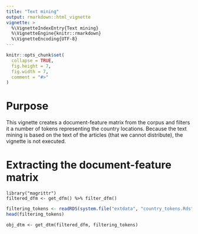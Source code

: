 ```yaml
---
title: "Text mining"
output: rmarkdown::html_vignette
vignette: >
  %\VignetteIndexEntry{Text mining}
  %\VignetteEngine{knitr::rmarkdown}
  %\VignetteEncoding{UTF-8}
---
```


```r
knitr::opts_chunk$set(
  collapse = TRUE,
  fig.height = 7,
  fig.width = 7, 
  comment = "#>"
)
```

# Purpose

This vignette creates a document-feature matrix from the corpus and filters it a number of tokens representing the country locations.
Because the text mining is based on the text of the articles (that we cannot distribute), the vignette is not executed.

# Extracting the document-feature matrix

```
library("magrittr")
filtered_dfm <- get_dfm() %>% filter_dfm()
```

```r
filtering_tokens <- readRDS(system.file("extdata", "country_tokens.Rds", package = "wateReview"))
head(filtering_tokens)
```

```
obj_dtm <- get_dtm(filtered_dfm, filtering_tokens)
```